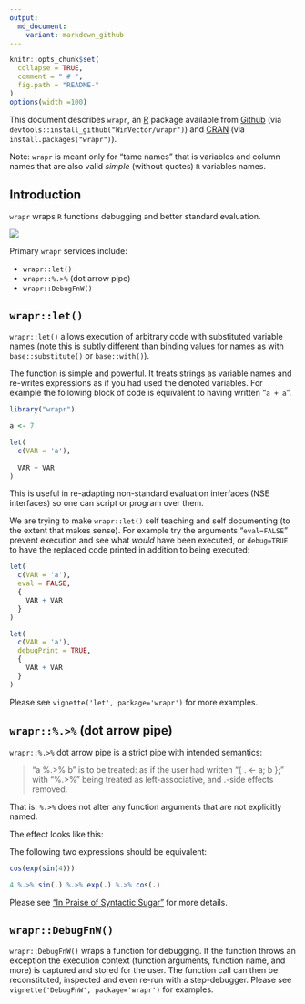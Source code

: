 ```yaml
---
output:
  md_document:
    variant: markdown_github
---
```


<!-- README.md is generated from README.Rmd. Please edit that file -->



```r
knitr::opts_chunk$set(
  collapse = TRUE,
  comment = " # ",
  fig.path = "README-"
)
options(width =100)
```

This document describes `wrapr`, an [R](https://cran.r-project.org) package available from [Github](https://github.com/WinVector/wrapr) (via `devtools::install_github("WinVector/wrapr")`) and  [CRAN](https://CRAN.R-project.org/) (via `install.packages("wrapr")`).

Note: `wrapr` is meant only for "tame names" that is variables and column names that are also valid *simple* (without quotes) `R` variables names.

## Introduction

`wrapr` wraps `R` functions debugging and better standard evaluation.


![](tools/wraprs.png)


Primary `wrapr` services include:

 * `wrapr::let()`
 * `wrapr::%.>%` (dot arrow pipe)
 * `wrapr::DebugFnW()`

 
## `wrapr::let()`

`wrapr::let()` allows execution of arbitrary code with substituted variable names (note this is subtly different than binding values for names as with `base::substitute()` or `base::with()`). 

The function is simple and powerful.  It treats strings as variable names and re-writes expressions as if you had used the denoted variables.  For example the following block of code is equivalent to having written "`a + a`".

```r
library("wrapr")

a <- 7

let(
  c(VAR = 'a'),
  
  VAR + VAR
)
```

This is useful in re-adapting non-standard evaluation interfaces (NSE interfaces) so one can script or program over them.

We are trying to make `wrapr::let()` self teaching and self documenting (to the extent that makes sense).  For example try the arguments "`eval=FALSE`" prevent execution and see what *would* have been executed, or `debug=TRUE` to have the replaced code printed in addition to being executed:

```r
let(
  c(VAR = 'a'),
  eval = FALSE,
  {
    VAR + VAR
  }
)

let(
  c(VAR = 'a'),
  debugPrint = TRUE,
  {
    VAR + VAR
  }
)
```


Please see `vignette('let', package='wrapr')` for more examples.

## `wrapr::%.>%` (dot arrow pipe)

`wrapr::%.>%` dot arrow pipe is a strict pipe with intended semantics:


>  "a %.&gt;% b" is to be treated:
>  as if the user had written "{ . &lt;- a; b };"
>  with "%.&gt;%" being treated as left-associative,
>  and .-side effects removed.

That is: `%.>%` does not alter any function arguments that are not explicitly named.

The effect looks like this:

The following two expressions should be equivalent:

```r
cos(exp(sin(4)))

4 %.>% sin(.) %.>% exp(.) %.>% cos(.)
```

Please see ["In Praise of Syntactic Sugar"](http://www.win-vector.com/blog/2017/07/in-praise-of-syntactic-sugar/) for more details.


## `wrapr::DebugFnW()`

`wrapr::DebugFnW()` wraps a function for debugging.  If the function throws an exception the execution context (function arguments, function name, and more) is captured and stored for the user.  The function call can then be reconstituted, inspected and even re-run with a step-debugger.  Please see `vignette('DebugFnW', package='wrapr')` for examples.

